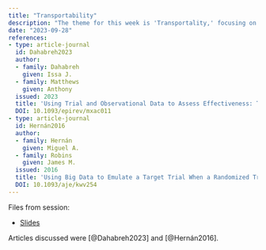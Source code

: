 ```yaml
---
title: "Transportability"
description: "The theme for this week is 'Transportality,' focusing on extending inferences from a trial to the target population."
date: "2023-09-28"
references:
- type: article-journal
  id: Dahabreh2023
  author:
  - family: Dahabreh
    given: Issa J.
  - family: Matthews
    given: Anthony
  issued: 2023
  title: 'Using Trial and Observational Data to Assess Effectiveness: Trial Emulation, Transportability, Benchmarking, and Joint Analysis'
  DOI: 10.1093/epirev/mxac011
- type: article-journal
  id: Hernán2016
  author:
  - family: Hernán
    given: Miguel A.
  - family: Robins
    given: James M.
  issued: 2016
  title: 'Using Big Data to Emulate a Target Trial When a Randomized Trial Is Not Available'
  DOI: 10.1093/aje/kwv254
---
```


Files from session:

- [Slides](slides.pdf)

Articles discussed were [@Dahabreh2023] and [@Hernán2016].
